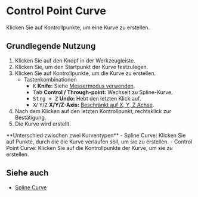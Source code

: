
# Control Point Curve

<Reference shortcut="" command="Control Point Curve" button="Werkzeugleiste" buttonIcon='button-control-point-curve' />

Klicken Sie auf Kontrollpunkte, um eine Kurve zu erstellen.

## Grundlegende Nutzung

1. Klicken Sie auf den <ButtonIcon type="button-control-point-curve" /> Knopf in der Werkzeugleiste.
2. Klicken Sie, um den Startpunkt der Kurve festzulegen.
3. Klicken Sie auf Kontrollpunkte, um die Kurve zu erstellen.
   - <Kst>Tastenkombinationen</Kst>
      - <kbd>K</kbd> **Knife:** Siehe [Messermodus verwenden](/tool/sketching-essentials#use-knife-mode).
      - <kbd>Tab</kbd> **Control / Through-point:** Wechselt zu Spline-Kurve.
      - <kbd>Strg + Z</kbd> **Undo:** Hebt den letzten Klick auf.
      - <kbd>X</kbd>/ <kbd>Y</kbd>/<kbd>Z</kbd> **X/Y/Z-Axis:** [Beschränkt auf X, Y, Z Achse](/tool/sketching-essentials#constrain-to-an-axis).
4. Nach dem Klicken auf den letzten Kontrollpunkt, rechtsklick zur Bestätigung.
5. Die Kurve wird erstellt.

<Callout type="info" emoji="💡">
**Unterschied zwischen zwei Kurventypen**
- Spline Curve: Klicken Sie auf Punkte, durch die die Kurve verlaufen soll, um sie zu erstellen.
- Control Point Curve: Klicken Sie auf die Kontrollpunkte der Kurve, um sie zu erstellen.
</Callout>


<VideoPlayer fileName="control-point-curve"/>

## Siehe auch
- [Spline Curve](spline-curve)